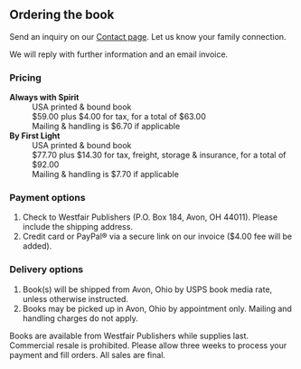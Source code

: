 
<HolidayMessage />

<div class="book-order-content">

## Ordering the book

Send an inquiry on our [Contact page](/contact).
Let us know your family connection.

We will reply with further information and an email invoice.

### Pricing

<dl>
  <dt>
    <strong className="book-title">Always with Spirit</strong>
  </dt>
  <dd>USA printed & bound book</dd>
  <dd>$59.00 plus $4.00 for tax, for a total of $63.00</dd>
  <dd>Mailing & handling is $6.70 if applicable</dd>
  <dt>
    <strong className="book-title">By First Light</strong>
  </dt>
  <dd>USA printed & bound book</dd>
  <dd>
    $77.70 plus $14.30 for tax, freight, storage & insurance, for a total of
    $92.00
  </dd>
  <dd>Mailing & handling is $7.70 if applicable</dd>
</dl>

### Payment options

1. Check to Westfair Publishers
   (P.O. Box 184, Avon, OH 44011).
   Please include the shipping address.
2. Credit card or PayPal® via a secure link
   on our invoice ($4.00 fee will be added).

### Delivery options

1. Book(s) will be shipped from Avon, Ohio by USPS book media rate, unless otherwise instructed.
2. Books may be picked up in Avon, Ohio by appointment only. Mailing and handling charges do not apply.

Books are available from Westfair Publishers while supplies last. Commercial resale is prohibited.
Please allow three weeks to process your payment and fill orders. All sales are final.

</div>

